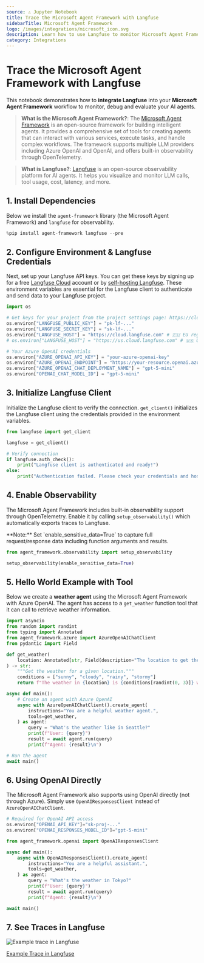 ```yaml
---
source: ⚠️ Jupyter Notebook
title: Trace the Microsoft Agent Framework with Langfuse
sidebarTitle: Microsoft Agent Framework
logo: /images/integrations/microsoft_icon.svg
description: Learn how to use Langfuse to monitor Microsoft Agent Framework to debug and evaluate your AI agents
category: Integrations
---
```


# Trace the Microsoft Agent Framework with Langfuse

This notebook demonstrates how to **integrate Langfuse** into your **Microsoft Agent Framework** workflow to monitor, debug and evaluate your AI agents.

> **What is the Microsoft Agent Framework?**: The [Microsoft Agent Framework](https://github.com/microsoft/agent-framework) is an open-source framework for building intelligent agents. It provides a comprehensive set of tools for creating agents that can interact with various services, execute tasks, and handle complex workflows. The framework supports multiple LLM providers including Azure OpenAI and OpenAI, and offers built-in observability through OpenTelemetry.

> **What is Langfuse?**: [Langfuse](https://langfuse.com/) is an open-source observability platform for AI agents. It helps you visualize and monitor LLM calls, tool usage, cost, latency, and more.

## 1. Install Dependencies

Below we install the `agent-framework` library (the Microsoft Agent Framework) and `langfuse` for observability.


```python
%pip install agent-framework langfuse --pre
```

## 2. Configure Environment & Langfuse Credentials

Next, set up your Langfuse API keys. You can get these keys by signing up for a free [Langfuse Cloud](https://cloud.langfuse.com/) account or by [self-hosting Langfuse](https://langfuse.com/self-hosting). These environment variables are essential for the Langfuse client to authenticate and send data to your Langfuse project.



```python
import os

# Get keys for your project from the project settings page: https://cloud.langfuse.com
os.environ["LANGFUSE_PUBLIC_KEY"] = "pk-lf-..." 
os.environ["LANGFUSE_SECRET_KEY"] = "sk-lf-..." 
os.environ["LANGFUSE_HOST"] = "https://cloud.langfuse.com" # 🇪🇺 EU region
# os.environ["LANGFUSE_HOST"] = "https://us.cloud.langfuse.com" # 🇺🇸 US region

# Your Azure OpenAI credentials
os.environ["AZURE_OPENAI_API_KEY"] = "your-azure-openai-key"
os.environ["AZURE_OPENAI_ENDPOINT"] = "https://your-resource.openai.azure.com/"
os.environ["AZURE_OPENAI_CHAT_DEPLOYMENT_NAME"] = "gpt-5-mini"
os.environ["OPENAI_CHAT_MODEL_ID"] = "gpt-5-mini"
```

## 3. Initialize Langfuse Client

Initialize the Langfuse client to verify the connection. `get_client()` initializes the Langfuse client using the credentials provided in the environment variables.



```python
from langfuse import get_client

langfuse = get_client()

# Verify connection
if langfuse.auth_check():
    print("Langfuse client is authenticated and ready!")
else:
    print("Authentication failed. Please check your credentials and host.")
```

## 4. Enable Observability

The Microsoft Agent Framework includes built-in observability support through OpenTelemetry. Enable it by calling `setup_observability()` which automatically exports traces to Langfuse.

<Callout type="info" emoji="ℹ️">
**Note:** Set `enable_sensitive_data=True` to capture full request/response data including function arguments and results.
</Callout>



```python
from agent_framework.observability import setup_observability

setup_observability(enable_sensitive_data=True)
```

## 5. Hello World Example with Tool

Below we create a **weather agent** using the Microsoft Agent Framework with Azure OpenAI. The agent has access to a `get_weather` function tool that it can call to retrieve weather information.


```python
import asyncio
from random import randint
from typing import Annotated
from agent_framework.azure import AzureOpenAIChatClient
from pydantic import Field

def get_weather(
    location: Annotated[str, Field(description="The location to get the weather for.")],
) -> str:
    """Get the weather for a given location."""
    conditions = ["sunny", "cloudy", "rainy", "stormy"]
    return f"The weather in {location} is {conditions[randint(0, 3)]} with a high of {randint(10, 30)}°C."

async def main():
    # Create an agent with Azure OpenAI
    async with AzureOpenAIChatClient().create_agent(
        instructions="You are a helpful weather agent.",
        tools=get_weather,
    ) as agent:
        query = "What's the weather like in Seattle?"
        print(f"User: {query}")
        result = await agent.run(query)
        print(f"Agent: {result}\n")

# Run the agent
await main()
```

## 6. Using OpenAI Directly

The Microsoft Agent Framework also supports using OpenAI directly (not through Azure). Simply use `OpenAIResponsesClient` instead of `AzureOpenAIChatClient`.


```python
# Required for OpenAI API access
os.environ["OPENAI_API_KEY"]="sk-proj-..."
os.environ["OPENAI_RESPONSES_MODEL_ID"]="gpt-5-mini" 
```


```python
from agent_framework.openai import OpenAIResponsesClient

async def main():
    async with OpenAIResponsesClient().create_agent(
        instructions="You are a helpful assistant.",
        tools=get_weather,
    ) as agent:
        query = "What's the weather in Tokyo?"
        print(f"User: {query}")
        result = await agent.run(query)
        print(f"Agent: {result}\n")

await main()
```

## 7. See Traces in Langfuse

![Example trace in Langfuse](https://langfuse.com/images/cookbook/integration_microsoft-agent-framework/microsoft-agent-framework-example-race.png)

[Example Trace in Langfuse](https://cloud.langfuse.com/project/cloramnkj0002jz088vzn1ja4/traces/232de211-7fcf-45c8-b415-6af0e8cd6eaa)
